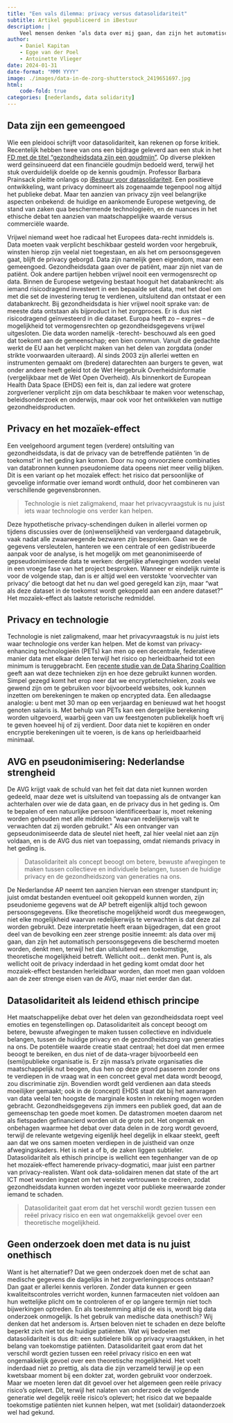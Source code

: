 ```yaml
---
title: "Een vals dilemma: privacy versus datasolidariteit" 
subtitle: Artikel gepubliceerd in iBestuur
description: |
    Veel mensen denken ‘als data over mij gaan, dan zijn het automatisch persoonsgegevens die beschermd moeten worden’. Data zijn geen eigendom, maar een gemeengoed. Gezondheidsdata gaan over de patiënt, maar zijn niet van de patiënt. Samen met Antoinette Vlieger en Egge van der Poel pleit ik voor datasolidariteit als concept waarmee bewuste afwegingen gemaakt worden tussen collectieve en individuele belangen, tussen de huidige privacy en de gezondheidszorg van generaties na ons. 
author:
    - Daniel Kapitan
    - Egge van der Poel
    - Antoinette Vlieger
date: 2024-01-31
date-format: "MMM YYYY"
image: ./images/data-in-de-zorg-shutterstock_2419651697.jpg
html:
    code-fold: true
categories: [nederlands, data solidarity]
---
```


## Data zijn een gemeengoed

Wie een pleidooi schrijft voor datasolidariteit, kan rekenen op forse  kritiek. Recentelijk hebben twee van ons een bijdrage geleverd aan een stuk in het [FD met de titel “gezondheidsdata zijn een goudmijn”](https://fd.nl/samenleving/1499700/gezondheidsdata-zijn-een-goudmijn-zijn-we-al-klaar-om-die-te-ontginnen). Op diverse plekken werd geïnsinueerd dat een financiële goudmijn bedoeld werd, terwijl het stuk overduidelijk doelde op de kennis goudmijn. Professor Barbara Prainsack pleitte onlangs op [iBestuur voor datasolidariteit](https://ibestuur.nl/artikel/een-nieuw-perspectief-op-datasolidariteit/). Een positieve ontwikkeling, want privacy domineert als zogenaamde tegenpool nog altijd het publieke debat. Maar ten aanzien van privacy  zijn veel belangrijke aspecten onbekend: de huidige en aankomende Europese wetgeving, de stand van zaken qua beschermende technologieën,  en de nuances in het ethische debat ten aanzien van maatschappelijke waarde versus commerciële waarde.

Vrijwel niemand weet hoe radicaal het Europees data-recht inmiddels is. Data moeten vaak verplicht beschikbaar gesteld worden voor hergebruik, winsten hierop zijn veelal niet toegestaan, en als het om persoonsgegeven gaat, blijft de privacy geborgd. Data zijn namelijk geen eigendom, maar een gemeengoed. Gezondheidsdata gaan over de patiënt, maar zijn niet van de patiënt. Ook andere partijen hebben vrijwel nooit een vermogensrecht op data. Binnen de Europese wetgeving bestaat hooguit het databankrecht: als iemand risicodragend investeert in een bepaalde set data, met het doel om met die set de investering terug te verdienen, uitsluitend dan ontstaat er een databankrecht. Bij gezondheidsdata is hier vrijwel nooit sprake van: de meeste data ontstaan als bijproduct in het zorgproces. Er is dus niet risicodragend geïnvesteerd in die dataset. Europa heeft zo – expres – de mogelijkheid tot vermogensrechten op gezondheidsgegevens vrijwel uitgesloten. Die data worden namelijk -terecht- beschouwd als een goed dat toekomt aan de gemeenschap; een bien commun. Vanuit die gedachte werkt de EU aan het verplicht maken van het delen van zorgdata (onder strikte voorwaarden uiteraard). Al sinds 2003 zijn allerlei wetten en instrumenten gemaakt om (bredere) datarechten aan burgers te geven, wat onder andere heeft geleid tot de Wet Hergebruik Overheidsinformatie (vergelijkbaar met de Wet Open Overheid). Als binnenkort de European Health Data Space (EHDS) een feit is, dan zal  iedere wat grotere zorgverlener verplicht zijn om data beschikbaar te maken voor wetenschap, beleidsonderzoek en onderwijs, maar ook voor het ontwikkelen van nuttige  gezondheidsproducten.

## Privacy en het mozaïek-effect
Een veelgehoord argument tegen (verdere) ontsluiting van gezondheidsdata, is dat de privacy van de betreffende patiënten ‘in de toekomst’ in het geding kan komen. Door nu nog onvoorziene combinaties van databronnen kunnen pseudonieme data opeens niet meer veilig blijken. Dit is een variant op het mozaïek effect: het risico dat persoonlijke of gevoelige informatie over iemand wordt onthuld, door het combineren van verschillende gegevensbronnen.

> Technologie is niet zaligmakend, maar het privacyvraagstuk is nu juist iets waar technologie ons verder kan helpen.

Deze hypothetische privacy-schendingen duiken in allerlei vormen op tijdens discussies over de (on)wenselijkheid van verdergaand datagebruik, vaak nadat alle zwaarwegende bezwaren zijn besproken. Gaan we de gegevens versleutelen, hanteren we een centrale of een gedistribueerde aanpak voor de analyse, is het mogelijk om met geanonimiseerde of gepseudonimiseerde data te werken: dergelijke afwegingen worden veelal in een vroege fase van het project besproken. Wanneer er eindelijk ruimte is voor de volgende stap, dan is er altijd wel een verstokte ‘voorvechter van privacy’ die betoogt dat het nu dan wel goed geregeld kan zijn, maar “wat als deze dataset in de toekomst wordt gekoppeld aan een andere dataset?” Het mozaïek-effect als laatste retorische redmiddel.

## Privacy en technologie

Technologie is niet zaligmakend, maar het privacyvraagstuk is nu juist iets waar technologie ons verder kan helpen. Met de komst van privacy-enhancing technologieën (PETs) kan men op een decentrale, federatieve manier data met elkaar delen terwijl het risico op herleidbaarheid tot een minimum is teruggebracht. Een [recente studie van de Data Sharing Coalition](https://coe-dsc.nl/whitepaper-on-the-benefits-of-privacy-enhancing-technologies-pets/) geeft aan wat deze technieken zijn en hoe deze gebruikt kunnen worden. Simpel gezegd komt het erop neer dat we encryptietechnieken, zoals we gewend zijn om te gebruiken voor bijvoorbeeld websites, ook kunnen inzetten om berekeningen te maken op encrypted data. Een alledaagse analogie: u bent met 30 man op een verjaardag en benieuwd wat het hoogst genoten salaris is. Met behulp van PETs kan een dergelijke berekening worden uitgevoerd, waarbij geen van uw feestgenoten publiekelijk hoeft vrij te geven hoeveel hij of zij verdient. Door data niet te kopiëren en onder encryptie berekeningen uit te voeren, is de kans op herleidbaarheid minimaal.

## AVG en pseudonimisering: Nederlandse strengheid

De AVG krijgt vaak de schuld van het feit dat data niet kunnen worden gedeeld, maar deze wet is uitsluitend van toepassing als de ontvanger kan achterhalen over wie de data gaan, en de privacy dus in het geding is. Om te bepalen of een natuurlijke persoon identificeerbaar is, moet rekening worden gehouden met alle middelen “waarvan redelijkerwijs valt te verwachten dat zij worden gebruikt.” Als een ontvanger van gepseudonimiseerde data de sleutel niet heeft, zal hier veelal niet aan zijn voldaan, en is de AVG dus niet van toepassing, omdat niemands privacy in het geding is.

> Datasolidariteit als concept beoogt om betere, bewuste  afwegingen te maken tussen collectieve en individuele belangen, tussen de huidige privacy en de gezondheidszorg van generaties na ons.

De Nederlandse AP neemt ten aanzien hiervan een strenger standpunt in; juist omdat bestanden eventueel ooit gekoppeld kunnen worden, zijn pseudonieme gegevens wat de AP betreft eigenlijk altijd toch gewoon persoonsgegevens. Elke theoretische mogelijkheid wordt dus meegewogen, niet elke mogelijkheid waarvan redelijkerwijs te verwachten is dat deze zal worden gebruikt. Deze interpretatie heeft eraan bijgedragen, dat een groot deel van de bevolking een zeer strenge positie inneemt: als data over mij gaan, dan zijn het automatisch persoonsgegevens die beschermd moeten worden, denkt men, terwijl het dan uitsluitend een toekomstige, theoretische mogelijkheid betreft. Wellicht ooit… denkt men. Punt is, als wellicht ooit de privacy inderdaad in het geding komt omdat door het mozaïek-effect bestanden herleidbaar worden, dan moet men gaan voldoen aan de zeer strenge eisen van de AVG, maar niet eerder dan dat.

## Datasolidariteit als leidend ethisch principe

Het maatschappelijke debat over het delen van gezondheidsdata roept veel emoties en tegenstellingen op. Datasolidariteit als concept beoogt om betere, bewuste afwegingen te maken tussen collectieve en individuele belangen, tussen de huidige privacy en de gezondheidszorg van generaties na ons. De potentiële waarde creatie staat centraal; het doel dat men ermee beoogt te bereiken, en  dus niet of de data-vrager bijvoorbeeld een (semi)publieke organisatie is. Er zijn massa’s private organisaties die maatschappelijk nut beogen, dus hen op deze grond passeren zonder ons te verdiepen in de vraag wat in een concreet geval met data wordt beoogd, zou discriminatie zijn. Bovendien wordt geld verdienen aan data steeds moeilijker gemaakt; ook in de (concept) EHDS staat dat bij het aanvragen van data veelal ten hoogste de marginale kosten in rekening mogen worden gebracht. Gezondheidsgegevens zijn immers een publiek goed, dat aan de gemeenschap ten goede moet komen. De datastromen moeten daarom net als fietspaden gefinancierd worden uit de grote pot. Het ongemak en onbehagen waarmee het debat over data delen in de zorg wordt gevoerd, terwijl de relevante wetgeving eigenlijk heel degelijk in elkaar steekt, geeft aan dat we ons samen moeten verdiepen in de juistheid van onze afwegingskaders. Het is niet a of b, de zaken liggen subtieler. Datasolidariteit als ethisch principe is wellicht een tegenhanger van de op het mozaïek-effect hamerende privacy-dogmatici, maar juist een partner van privacy-realisten. Want ook data-solidairen menen dat state of the art ICT moet worden ingezet om het vereiste vertrouwen te creëren, zodat gezondheidsdata kunnen worden ingezet voor publieke meerwaarde zonder iemand te schaden.

> Datasolidariteit gaat erom dat het verschil wordt gezien tussen een reëel privacy risico en een wat ongemakkelijk gevoel over een theoretische mogelijkheid.

## Geen onderzoek doen met data is nu juist onethisch

Want is het alternatief? Dat we geen onderzoek doen met de schat aan medische gegevens die dagelijks in het zorgverleningsproces ontstaan? Dan gaat er allerlei kennis verloren. Zonder data kunnen er geen kwaliteitscontroles verricht worden, kunnen farmaceuten niet voldoen aan hun wettelijke plicht om te controleren of er op langere termijn niet toch bijwerkingen optreden. En als toestemming altijd de eis is, wordt big data onderzoek onmogelijk. Is het gebruik van medische data onethisch? Wij denken dat het andersom is. Artsen beloven niet te schaden en deze belofte beperkt zich niet tot de huidige patiënten. Wat wij bedoelen met datasolidariteit is dus dit: een subtielere blik op privacy vraagstukken, in het belang van toekomstige patiënten. Datasolidariteit gaat erom dat het verschil wordt gezien tussen een reëel privacy risico en een wat ongemakkelijk gevoel over een theoretische mogelijkheid. Het voelt inderdaad niet zo prettig, als data die zijn verzameld terwijl je op een kwetsbaar moment bij een dokter zat, worden gebruikt voor onderzoek. Maar we moeten leren dat dit gevoel over het algemeen geen reële privacy risico’s oplevert. Dit, terwijl het nalaten van onderzoek de volgende generatie wel degelijk reële risico’s oplevert; het risico dat we bepaalde toekomstige patiënten niet kunnen helpen, wat met (solidair) dataonderzoek wel had gekund.